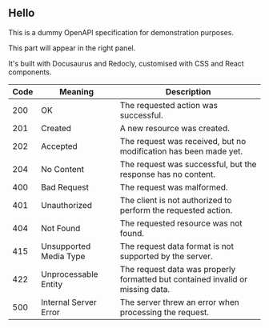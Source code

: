 
## Hello

This is a dummy OpenAPI specification for demonstration purposes.

<PullRight>
This part will appear in the right panel.
</PullRight>

It's built with Docusaurus and Redocly, customised with CSS and React components.

| Code | Meaning                | Description                                                                    |
| ---- | ---------------------- | ------------------------------------------------------------------------------ |
| 200  | OK                     | The requested action was successful.                                           |
| 201  | Created                | A new resource was created.                                                    |
| 202  | Accepted               | The request was received, but no modification has been made yet.               |
| 204  | No Content             | The request was successful, but the response has no content.                   |
| 400  | Bad Request            | The request was malformed.                                                     |
| 401  | Unauthorized           | The client is not authorized to perform the requested action.                  |
| 404  | Not Found              | The requested resource was not found.                                          |
| 415  | Unsupported Media Type | The request data format is not supported by the server.                        |
| 422  | Unprocessable Entity   | The request data was properly formatted but contained invalid or missing data. |
| 500  | Internal Server Error  | The server threw an error when processing the request.                         |
